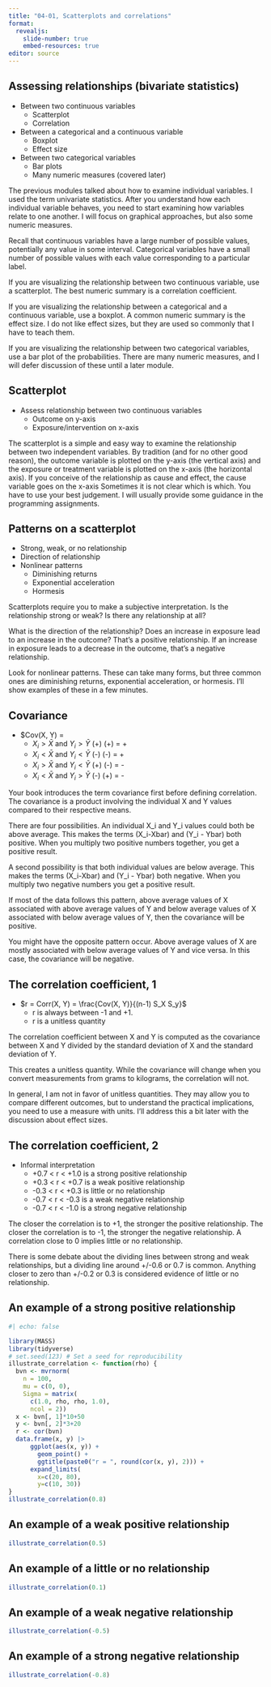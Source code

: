 ```yaml
---
title: "04-01, Scatterplots and correlations"
format: 
  revealjs:
    slide-number: true
    embed-resources: true
editor: source
---
```


## Assessing relationships (bivariate statistics)

-   Between two continuous variables
    -   Scatterplot
    -   Correlation
-   Between a categorical and a continuous variable
    -   Boxplot
    -   Effect size
-   Between two categorical variables
    -   Bar plots
    -   Many numeric measures (covered later)
    
:::notes
The previous modules talked about how to examine individual variables. I used the term univariate statistics. After you understand how each individual variable behaves, you need to start examining how variables relate to one another. I will focus on graphical approaches, but also some numeric measures.

Recall that continuous variables have a large number of possible values, potentially any value in some interval. Categorical variables have a small number of possible values with each value corresponding to a particular label.

If you are visualizing the relationship between two continuous variable, use a scatterplot. The best numeric summary is a correlation coefficient.

If you are visualizing the relationship between a categorical and a continuous variable, use a boxplot. A common numeric summary is the effect size. I do not like effect sizes, but they are used so commonly that I have to teach them.

If you are visualizing the relationship between two categorical variables, use a bar plot of the probabilities. There are many numeric measures, and I will defer discussion of these until a later module.
:::

## Scatterplot

-   Assess relationship between two continuous variables
    -   Outcome on y-axis
    -   Exposure/intervention on x-axis
    
:::notes
The scatterplot is a simple and easy way to examine the relationship between two independent variables. By tradition (and for no other good reason), the outcome variable is plotted on the y-axis (the vertical axis) and the exposure or treatment variable is plotted on the x-axis (the horizontal axis). If you conceive of the relationship as cause and effect, the cause variable goes on the x-axis Sometimes it is not clear which is which. You have to use your best judgement. I will usually provide some guidance in the programming assignments.
:::
  
## Patterns on a scatterplot

-   Strong, weak, or no relationship
-   Direction of relationship
-   Nonlinear patterns
    -   Diminishing returns
    -   Exponential acceleration
    -   Hormesis
    
:::notes
Scatterplots require you to make a subjective interpretation. Is the relationship strong or weak? Is there any relationship at all?

What is the direction of the relationship? Does an increase in exposure lead to an increase in the outcome? That's a positive relationship. If an increase in exposure leads to a decrease in the outcome, that's a negative relationship.

Look for nonlinear patterns. These can take many forms, but three common ones are diminishing returns, exponential acceleration, or hormesis. I'll show examples of these in a few minutes.
:::

## Covariance

-   $Cov(X, Y) = \frac{\Sigma (X_i-\bar{X})(Y_i-\bar{Y})}{n-1}
    -   $X_i > \bar{X}$ and $Y_i > \bar{Y}$ (+) \times (+) = +
    -   $X_i < \bar{X}$ and $Y_i < \bar{Y}$ (-) \times (-) = +
    -   $X_i > \bar{X}$ and $Y_i < \bar{Y}$ (+) \times (-) = -
    -   $X_i < \bar{X}$ and $Y_i > \bar{Y}$ (-) \times (+) = -
    
:::notes
Your book introduces the term covariance first before defining correlation. The covariance is a product involving the individual X and Y values compared to their respective means.

There are four possibilities. An individual X_i and Y_i values could both be above average. This makes the terms (X_i-Xbar) and (Y_i - Ybar) both positive. When you multiply two positive numbers together, you get a positive result.

A second possibility is that both individual values are below average. This makes the terms (X_i-Xbar) and (Y_i - Ybar) both negative. When you multiply two negative numbers you get a positive result.

If most of the data follows this pattern, above average values of X associated with above average values of Y and below average values of X associated with below average values of Y, then the covariance will be positive.

You might have the opposite pattern occur. Above average values of X are mostly associated with below average values of Y and vice versa. In this case, the covariance will be negative.
:::
    
## The correlation coefficient, 1

-   $r = Corr(X, Y) = \frac{Cov(X, Y)}{(n-1) S_X S_y}$
    -   r is always between -1 and +1.
    -   r is a unitless quantity

:::notes
The correlation coefficient between X and Y is computed as the covariance between X and Y divided by the standard deviation of X and the standard deviation of Y. 

This creates a unitless quantity. While the covariance will change when you convert measurements from grams to kilograms, the correlation will not.

In general, I am not in favor of unitless quantities. They may allow you to compare different outcomes, but to understand the practical implications, you need to use a measure with units. I'll address this a bit later with the discussion about effect sizes. 
:::
        
## The correlation coefficient, 2

-   Informal interpretation
    -  +0.7 < r < +1.0 is a strong positive relationship
    -  +0.3 < r < +0.7 is a weak positive relationship
    -  -0.3 < r < +0.3 is little or no relationship
    -  -0.7 < r < -0.3 is a weak negative relationship
    -  -0.7 < r < -1.0 is a strong negative relationship

:::notes
The closer the correlation is to +1, the stronger the positive relationship. The closer the correlation is to -1, the stronger the negative relationship. A correlation close to 0 implies little or no relationship.

There is some debate about the dividing lines between strong and weak relationships, but a dividing line around +/-0.6 or 0.7 is common. Anything closer to zero than +/-0.2 or 0.3 is considered evidence of little or no relationship.
:::

## An example of a strong positive relationship

```r
#| echo: false

library(MASS)
library(tidyverse)
# set.seed(123) # Set a seed for reproducibility
illustrate_correlation <- function(rho) {
  bvn <- mvrnorm(
    n = 100, 
    mu = c(0, 0), 
    Sigma = matrix(
  	  c(1.0, rho, rho, 1.0), 
      ncol = 2))
  x <- bvn[, 1]*10+50
  y <- bvn[, 2]*3+20
  r <- cor(bvn)
  data.frame(x, y) |>
	  ggplot(aes(x, y)) + 
	    geom_point() +
	    ggtitle(paste0("r = ", round(cor(x, y), 2))) +
  	  expand_limits(
  	  	x=c(20, 80),
  	  	y=c(10, 30))
}
illustrate_correlation(0.8)
```

## An example of a weak positive relationship

```r
illustrate_correlation(0.5)
```

## An example of a little or no relationship

```r
illustrate_correlation(0.1)
```

## An example of a weak negative relationship

```r
illustrate_correlation(-0.5)
```

## An example of a strong negative relationship

```r
illustrate_correlation(-0.8)
```
